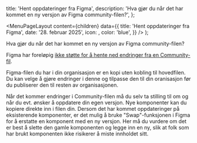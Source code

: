 

  title: 'Hent oppdateringer fra Figma',
  description:
    'Hva gjør du når det har kommet en ny versjon av Figma community-filen?',
};

  <MenuPageLayout
    content={children}
    data={{
      title: 'Hent oppdateringer fra Figma',
      date: '28. februar 2025',
      icon: <PaletteIcon />,
      color: 'blue',
    }}
  />
);

Hva gjør du når det har kommet en ny versjon av Figma community-filen?

Figma har foreløpig [ikke støtte for å hente ned endringer fra en Community-fil](https://forum.figma.com/t/need-a-way-to-get-latest-updates-or-subscribe-to-changes-from-a-published-community-file/32571). 

Figma-filen du har i din organisasjon er en kopi uten kobling til hovedfilen. Du kan velge å gjøre endringer i denne og tilpasse den til din oranisasjon før du publiserer den til resten av organisasjonen. 

Når det kommer endringer i Community-filen må du selv ta stilling til om og når du evt. ønsker å oppdatere din egen versjon. Nye komponenter kan du kopiere direkte inn i filen din. Dersom det har kommet oppdateringer på eksisterende komponenter, er det mulig å bruke "Swap"-funksjonen i Figma for å erstatte en komponent med en ny versjon. Her må du vurdere om det er best å slette den gamle komponenten og legge inn en ny, slik at folk som har brukt komponenten ikke risikerer å miste innholdet sitt. 

